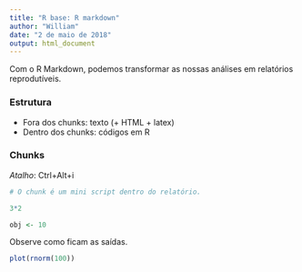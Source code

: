 ```yaml
---
title: "R base: R markdown"
author: "William"
date: "2 de maio de 2018"
output: html_document
---
```


Com o R Markdown, podemos transformar as nossas análises em relatórios reprodutíveis.

### Estrutura

- Fora dos chunks: texto (+ HTML + latex)
- Dentro dos chunks: códigos em R

### Chunks

*Atalho*: Ctrl+Alt+i

```r
# O chunk é um mini script dentro do relatório.

3*2

obj <- 10
```

Observe como ficam as saídas.

```r
plot(rnorm(100))
```

